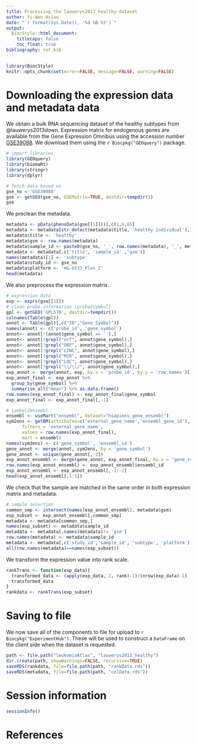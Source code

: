 ```yaml
---
title: Processing the lauwerys2013_healthy dataset
author: Yi-Wen Hsiao
date: "`r format(Sys.Date(), '%d %B %Y')`"
output:
  BiocStyle::html_document:
    titlecaps: false
    toc_float: true
bibliography: ref.bib
---
```


```r
library(BiocStyle)
knitr::opts_chunk$set(error=FALSE, message=FALSE, warning=FALSE)
```

# Downloading the expression data and metadata data

We obtain a bulk RNA sequencing dataset of the healthy subtypes from @lauwerys2013down.
Expression matrix for endogenous genes are available from the Gene Expression Omnibus
using the accession number [GSE39088](https://www.ncbi.nlm.nih.gov/geo/query/acc.cgi?acc=GSE39088).
We download them using the `r Biocpkg("GEOquery")` package.

```r
# import libraries
library(GEOquery)
library(biomaRt)
library(stringr)
library(dplyr)

# fetch data based on 
gse_no <-'GSE39088'
gse <- getGEO(gse_no, GSEMatrix=TRUE, destdir=tempdir())
gse
```

We preclean the metadata.

```r
metadata <- pData(phenoData(gse[[1]]))[,c(1,6,8)]
metadata <- metadata[str_detect(metadata$title, 'healthy individual'),]
metadata$title <- 'healthy'
metadata$gsm <- row.names(metadata)
metadata$sample_id <- paste0(gse_no, '_', row.names(metadata), '_', metadata$title)
metadata <- metadata[,c('title', 'sample_id' ,'gsm')]
names(metadata)[1] <- 'subtype'
metadata$study_id <- gse_no
metadata$platform <- 'HG-U133_Plus_2'
head(metadata)
```


We also preprocess the expression matrix.

```r
# expression data
exp <- exprs(gse[[1]])
# clean probe information (probe2symbol)
gpl <- getGEO('GPL570', destdir=tempdir())
colnames(Table(gpl))
annot <- Table(gpl)[,c("ID","Gene Symbol")]
names(annot) <- c('probe_id', 'gene_symbol')
annot<- annot[!(annot$gene_symbol == ''),]
annot<- annot[!grepl("orf", annot$gene_symbol),]
annot<- annot[!grepl("ORF", annot$gene_symbol),]
annot<- annot[!grepl("LINC", annot$gene_symbol),]
annot<- annot[!grepl("MIR", annot$gene_symbol),]
annot<- annot[!grepl("LOC", annot$gene_symbol),]
annot<- annot[!grepl("\\/\\/", annot$gene_symbol),]
exp_annot <- merge(annot, exp, by.x = 'probe_id', by.y = 'row.names')[,-1]
exp_annot_final <- exp_annot %>%
  group_by(gene_symbol) %>%
  summarise_all("mean") %>% as.data.frame()
row.names(exp_annot_final) <- exp_annot_final$gene_symbol
exp_annot_final <- exp_annot_final[,-1]

# symbol2ensembl
ensembl <- useMart("ensembl", dataset="hsapiens_gene_ensembl")
sym2ens <- getBM(attributes=c('external_gene_name','ensembl_gene_id'),
      filters = 'external_gene_name',
      values = row.names(exp_annot_final),
      mart = ensembl)
names(sym2ens) <- c('gene_symbol', 'ensembl_id')
gene_annot <- merge(annot, sym2ens, by = 'gene_symbol')
gene_annot <- unique(gene_annot[,-2])
exp_annot_ensembl <- merge(gene_annot, exp_annot_final, by.x = 'gene_symbol', by.y = 'row.names')
row.names(exp_annot_ensembl) <- exp_annot_ensembl$ensembl_id
exp_annot_ensembl <- exp_annot_ensembl[,-1:-2]
head(exp_annot_ensembl[,1:5])
```

We check that the sample are matched in the same order in both expression matrix and metadata.

```r
# sample selection
common_smp <- intersect(names(exp_annot_ensembl), metadata$gsm)
exp_subset <- exp_annot_ensembl[,common_smp]
metadata <- metadata[common_smp,]
names(exp_subset) <- metadata$sample_id
metadata <- metadata[,names(metadata)!= 'gsm']
row.names(metadata) <- metadata$sample_id
metadata <- metadata[,c('study_id','sample_id', 'subtype', 'platform')]
all(row.names(metadata)==names(exp_subset))
```

We transform the expression value into rank scale.
```r
rankTrans <- function(exp_data){
  transformed_data <- (apply(exp_data, 2, rank)-1)/(nrow(exp_data)-1)
  transformed_data
}
rankdata <- rankTrans(exp_subset)
```


# Saving to file 

We now save all of the components to file for upload to `r Biocpkg("ExperimentHub")`.
These will be used to construct a `DataFrame` on the client side when the dataset is requested.

```r

path <- file.path("leukemiaAtlas", "lauwerys2013_healthy")
dir.create(path, showWarnings=FALSE, recursive=TRUE)
saveRDS(rankdata, file=file.path(path, "rankData.rds"))
saveRDS(metadata, file=file.path(path, "colData.rds"))
```

# Session information

```r
sessionInfo()
```

# References
